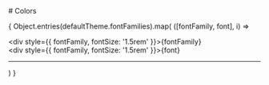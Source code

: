 

<Meta title="Theme/Fonts" />

<div>
  # Colors

  {
    Object.entries(defaultTheme.fontFamilies).map(
      ([fontFamily, font], i) => <div key={i}>
        <div style={{ fontFamily, fontSize: '1.5rem' }}>{fontFamily}</div>
        <div style={{ fontFamily, fontSize: '1.5rem' }}>{font}</div>
        <hr />
      </div>
    )
  }
</div>

<style>
  {`
  `}
</style>
